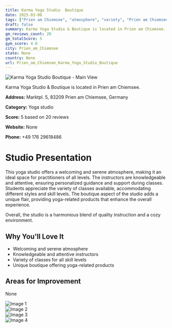 ```yaml
---
title: Karma Yoga Studio  Boutique
date: 2025-03-08
tags: ["Prien am Chiemsee", "atmosphere", "variety", "Prien am Chiemsee"]  
draft: false
summary: Karma Yoga Studio & Boutique is located in Prien am Chiemsee.
gm_reviews_count: 20
gm_totalScore: 5
gym_score: 4.0
city: Prien_am_Chiemsee
state: None
country: None
url: Prien_am_Chiemsee_Karma_Yoga_Studio_Boutique
---
```


<div className="aspect-[16/9] relative my-8">
  <img 
    src="https://lh5.googleusercontent.com/p/AF1QipOXU2NNEC9mMw10sJ8Bf77Hpe7WWcfH4pCsSV5s=w1920-h1080-k-no"
    alt="Karma Yoga Studio  Boutique - Main View"
    className="object-cover absolute inset-0 w-full h-full rounded-lg"
  />
</div>

Karma Yoga Studio & Boutique is located in Prien am Chiemsee.

**Address:** Marktpl. 5, 83209 Prien am Chiemsee, Germany

**Category:** Yoga studio

**Score:** 5 based on 20 reviews

**Website:** None

**Phone:** +49 176 29618486

# Studio Presentation

This yoga studio offers a welcoming and serene atmosphere, making it an ideal space for practitioners of all levels. The instructors are knowledgeable and attentive, ensuring personalized guidance and support during classes. Students appreciate the variety of classes available, accommodating different styles and skill levels. The boutique aspect of the studio adds a unique flair, providing yoga-related products that enhance the overall experience.

Overall, the studio is a harmonious blend of quality instruction and a cozy environment.

## Why You'll Love It

- Welcoming and serene atmosphere
- Knowledgeable and attentive instructors
- Variety of classes for all skill levels
- Unique boutique offering yoga-related products

## Areas for Improvement

None

<div className="grid grid-cols-1 xl:grid-cols-2 gap-4 my-8">
<div className="aspect-[4/3] relative"><img src="https://lh3.googleusercontent.com/p/AF1QipPQFttdfH81huDr24h-PxEHiFRVZfB0z1JHoIB3=w1920-h1080-k-no" alt="Image 1" className="object-cover absolute inset-0 w-full h-full rounded-lg" /></div>
<div className="aspect-[4/3] relative"><img src="https://lh5.googleusercontent.com/p/AF1QipMHQcWjvaiStB53vU4tCEvHUOj3HtUlz2047k9c=w1920-h1080-k-no" alt="Image 2" className="object-cover absolute inset-0 w-full h-full rounded-lg" /></div>
<div className="aspect-[4/3] relative"><img src="https://lh5.googleusercontent.com/p/AF1QipMgOpNwNqlkg452rD6b_1NNR8hBJ_H4bXc96qll=w1920-h1080-k-no" alt="Image 3" className="object-cover absolute inset-0 w-full h-full rounded-lg" /></div>
<div className="aspect-[4/3] relative"><img src="https://lh5.googleusercontent.com/p/AF1QipMwl4_T4ywvg-U-kawMgecV-vJhp4nI2N65CTFg=w1920-h1080-k-no" alt="Image 4" className="object-cover absolute inset-0 w-full h-full rounded-lg" /></div>
</div>